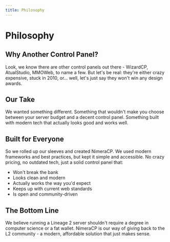 ```yaml
---
title: Philosophy
---
```


# Philosophy

## Why Another Control Panel?

Look, we know there are other control panels out there - WizardCP, AtualStudio, MMOWeb, to name a few. But let's be real: they're either crazy expensive, stuck in 2010, or... well, let's just say they won't win any design awards.

## Our Take

We wanted something different. Something that wouldn't make you choose between your server budget and a decent control panel. Something built with modern tech that actually looks good and works well.

## Built for Everyone

So we rolled up our sleeves and created NimeraCP. We used modern frameworks and best practices, but kept it simple and accessible. No crazy pricing, no outdated tech, just a solid control panel that:

- Won't break the bank
- Looks clean and modern
- Actually works the way you'd expect
- Keeps up with current web standards
- Is open and community-driven

## The Bottom Line

We believe running a Lineage 2 server shouldn't require a degree in computer science or a fat wallet. NimeraCP is our way of giving back to the L2 community - a modern, affordable solution that just makes sense.
